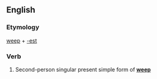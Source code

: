 ==English==

===Etymology===
[[weep]] + [[-est]]

===Verb===
{{head|en|verb form}}

# {{label|en|archaic}} Second-person singular present simple form of '''[[weep]]'''